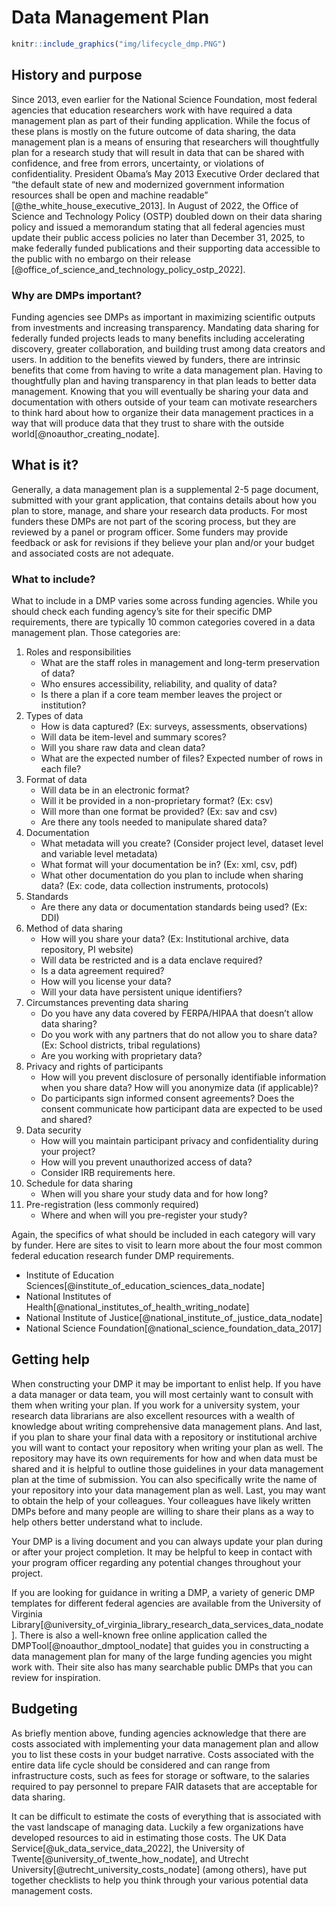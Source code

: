 # Data Management Plan

```r

knitr::include_graphics("img/lifecycle_dmp.PNG")

```

## History and purpose

Since 2013, even earlier for the National Science Foundation, most federal agencies that education researchers work with have required a data management plan as part of their funding application. While the focus of these plans is mostly on the future outcome of data sharing, the data management plan is a means of ensuring that researchers will thoughtfully plan for a research study that will result in data that can be shared with confidence, and free from errors, uncertainty, or violations of confidentiality. President Obama’s May 2013 Executive Order declared that “the default state of new and modernized government information resources shall be open and machine readable" [@the_white_house_executive_2013]. In August of 2022, the Office of Science and Technology Policy (OSTP) doubled down on their data sharing policy and issued a memorandum stating that all federal agencies must update their public access policies no later than December 31, 2025, to make federally funded publications and their supporting data accessible to the public with no embargo on their release [@office_of_science_and_technology_policy_ostp_2022].

### Why are DMPs important?

Funding agencies see DMPs as important in maximizing scientific outputs from investments and increasing transparency. Mandating data sharing for federally funded projects leads to many benefits including accelerating discovery, greater collaboration, and building trust among data creators and users. In addition to the benefits viewed by funders, there are intrinsic benefits that come from having to write a data management plan. Having to thoughtfully plan and having transparency in that plan leads to better data management. Knowing that you will eventually be sharing your data and documentation with others outside of your team can motivate researchers to think hard about how to organize their data management practices in a way that will produce data that they trust to share with the outside world[@noauthor_creating_nodate].

## What is it?

Generally, a data management plan is a supplemental 2-5 page document, submitted with your grant application, that contains details about how you plan to store, manage, and share your research data products. For most funders these DMPs are not part of the scoring process, but they are reviewed by a panel or program officer. Some funders may provide feedback or ask for revisions if they believe your plan and/or your budget and associated costs are not adequate.

### What to include?

What to include in a DMP varies some across funding agencies. While you should check each funding agency’s site for their specific DMP requirements, there are typically 10 common categories covered in a data management plan. Those categories are:

1. Roles and responsibilities
    - What are the staff roles in management and long-term preservation of data?
    - Who ensures accessibility, reliability, and quality of data?
    - Is there a plan if a core team member leaves the project or institution?
2. Types of data
    - How is data captured? (Ex: surveys, assessments, observations)
    - Will data be item-level and summary scores?
    - Will you share raw data and clean data?
    - What are the expected number of files? Expected number of rows in each file?
3. Format of data
    - Will data be in an electronic format?
    - Will it be provided in a non-proprietary format? (Ex: csv)
    - Will more than one format be provided? (Ex: sav and csv)
    - Are there any tools needed to manipulate shared data?
4. Documentation
    - What metadata will you create? (Consider project level, dataset level and variable level metadata)
    - What format will your documentation be in? (Ex: xml, csv, pdf)
    - What other documentation do you plan to include when sharing data? (Ex: code, data collection instruments, protocols)
5. Standards
    - Are there any data or documentation standards being used? (Ex: DDI)
6. Method of data sharing
    - How will you share your data? (Ex: Institutional archive, data repository, PI website)
    - Will data be restricted and is a data enclave required?
    - Is a data agreement required?
    - How will you license your data?
    - Will your data have persistent unique identifiers?
7. Circumstances preventing data sharing
    - Do you have any data covered by FERPA/HIPAA that doesn't allow data sharing?
    - Do you work with any partners that do not allow you to share data? (Ex: School districts, tribal regulations)
    - Are you working with proprietary data?
8. Privacy and rights of participants
    - How will you prevent disclosure of personally identifiable information when you share data? How will you anonymize data (if applicable)?
    - Do participants sign informed consent agreements? Does the consent communicate how participant data are expected to be used and shared?
9. Data security
    - How will you maintain participant privacy and confidentiality during your project?
    - How will you prevent unauthorized access of data?
    - Consider IRB requirements here.
10. Schedule for data sharing
    - When will you share your study data and for how long?
11. Pre-registration (less commonly required)
    - Where and when will you pre-register your study?


Again, the specifics of what should be included in each category will vary by funder. Here are sites to visit to learn more about the four most common federal education research funder DMP requirements.

  - Institute of Education Sciences[@institute_of_education_sciences_data_nodate]
  - National Institutes of Health[@national_institutes_of_health_writing_nodate]
  - National Institute of Justice[@national_institute_of_justice_data_nodate]
  - National Science Foundation[@national_science_foundation_data_2017]

## Getting help

When constructing your DMP it may be important to enlist help. If you have a data manager or data team, you will most certainly want to consult with them when writing your plan. If you work for a university system, your research data librarians are also excellent resources with a wealth of knowledge about writing comprehensive data management plans. And last, if you plan to share your final data with a repository or institutional archive you will want to contact your repository when writing your plan as well. The repository may have its own requirements for how and when data must be shared and it is helpful to outline those guidelines in your data management plan at the time of submission. You can also specifically write the name of your repository into your data management plan as well. Last, you may want to obtain the help of your colleagues. Your colleagues have likely written DMPs before and many people are willing to share their plans as a way to help others better understand what to include.

Your DMP is a living document and you can always update your plan during or after your project completion. It may be helpful to keep in contact with your program officer regarding any potential changes throughout your project.

If you are looking for guidance in writing a DMP, a variety of generic DMP templates for different federal agencies are available from the University of Virginia Library[@university_of_virginia_library_research_data_services_data_nodate]. There is also a well-known free online application called the DMPTool[@noauthor_dmptool_nodate] that guides you in constructing a data management plan for many of the large funding agencies you might work with. Their site also has many searchable public DMPs that you can review for inspiration.


## Budgeting

As briefly mention above, funding agencies acknowledge that there are costs associated with implementing your data management plan and allow you to list these costs in your budget narrative. Costs associated with the entire data life cycle should be considered and can range from infrastructure costs, such as fees for storage or software, to the salaries required to pay personnel to prepare FAIR datasets that are acceptable for data sharing. 

It can be difficult to estimate the costs of everything that is associated with the vast landscape of managing data. Luckily a few organizations have developed resources to aid in estimating those costs. The UK Data Service[@uk_data_service_data_2022], the University of Twente[@university_of_twente_how_nodate], and Utrecht University[@utrecht_university_costs_nodate] (among others), have put together checklists to help you think through your various potential data management costs.
